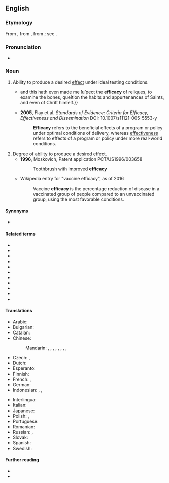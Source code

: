 ==English==

===Etymology===
From {{der|en|fro|efficace}}, from {{der|en|LL.|efficācia||efficacy}}, from {{m|la|efficāx||efficacious}}; see {{m|en|efficacious}}.

===Pronunciation===
* {{IPA|en|/ˈɛf.ɪ.kə.si/}}

===Noun===
{{en-noun|-|efficacies}}

# Ability to produce a desired [[effect]] under ideal testing conditions.
#* {{quote-book|en|year=1642|author=Sir {{w|Thomas Browne}}|chapter={{w|Religio Medici}}|trans-chapter=The Religion of a Doctor|title=The Works Of the Learned Sr Thomas Brown, Kt.|location=London|publisher=Tho. Basset et al.|year_published=1686|page=15|pageurl=https://archive.org/stream/workslearned00browrich#page/n380|passage={{...}}and this hath even made me ſuſpect the '''efficacy''' of reliques, to examine the bones, queſtion the habits and appurtenances of Saints, and even of Chriſt himſelf.}}
#* '''2005''', Flay et al. ''Standards of Evidence: Criteria for Efficacy, Effectiveness and Dissemination'' DOI: 10.1007/s11121-005-5553-y
#*: '''Efficacy''' refers to the beneficial effects of a program or policy under optimal conditions of delivery, whereas [[effectiveness]] refers to effects of a program or policy under more real-world conditions.
# Degree of ability to produce a desired effect.
#* '''1996''', Moskovich, Patent application PCT/US1996/003658
#*: Toothbrush with improved '''efficacy'''
#* Wikipedia entry for "vaccine efficacy", as of 2016
#*: Vaccine '''efficacy''' is the percentage reduction of disease in a vaccinated group of people compared to an unvaccinated group, using the most favorable conditions.

====Synonyms====
* {{l|en|efficacity}}

====Related terms====
* {{l|en|effect}}
* {{l|en|effective}}
* {{l|en|effectiveness}}
* {{l|en|effectivity}}
* {{l|en|effector}}
* {{l|en|effectual}}
* {{l|en|effectuate}}
* {{l|en|efficacious}}
* {{l|en|efficacity}}
* {{l|en|efficiency}}
* {{l|en|efficient}}

====Translations====
{{trans-top|ability to produce effect}}
* Arabic: {{t-needed|ar}}
* Bulgarian: {{t+|bg|де́йственост|f}}
* Catalan: {{t+|ca|eficàcia|f}}
* Chinese:
*: Mandarin: {{t+|cmn|功效|tr=gōngxiào|sc=Hani}}, {{t+|cmn|效力|tr=xiàolì|sc=Hani}}, {{t+|cmn|效能|tr=xiàonéng|sc=Hani}}, {{t+|cmn|效驗|sc=Hani}}, {{t+|cmn|效验|tr=xiàoyàn|sc=Hani}}, {{qualifier|of medicine}} {{t|cmn|藥效|sc=Hani}}, {{t|cmn|药效|tr=yàoxiào|sc=Hani}}, {{qualifier|of therapy or treatment}} {{t+|cmn|療效|sc=Hani}}, {{t+|cmn|疗效|tr=liáoxiào|sc=Hani}}
* Czech: {{t|cs|efektivnost|f}}, {{t+|cs|účinnost|f}}
* Dutch: {{t+|nl|doeltreffendheid}}
* Esperanto: {{t|eo|efikeco}}
* Finnish: {{t+|fi|tehokkuus}}
* French: {{t+|fr|efficience|f}}, {{t+|fr|efficacité|f}}
* German: {{t+|de|Wirksamkeit|f}}
* Indonesian: {{t+|id|khasiat}}, {{t+|id|manjur|alt=kemanjuran}}, {{t+|id|ampuh|alt=keampuhan}}
{{trans-mid}}
* Interlingua: {{t|ia|efficacia}}
* Italian: {{t+|it|efficacia|f}}
* Japanese: {{t|ja|有効性|tr=ゆうこうせい, yūkōsei|sc=Jpan}}
* Polish: {{t+|pl|efektywność|f}}, {{t+|pl|skuteczność|f}}
* Portuguese: {{t+|pt|eficácia|f}}
* Romanian: {{t+|ro|eficacitate|f}}
* Russian: {{t+|ru|эффекти́вность|f}}, {{t+|ru|де́йственность|f}}
* Slovak: {{t+|sk|efektívnosť|f}}
* Spanish: {{t+|es|eficacia|f}}
* Swedish: {{t+|sv|effektivitet|f}}
{{trans-bottom}}

====Further reading====
* {{R:Webster 1913}}
* {{R:Century 1911}}